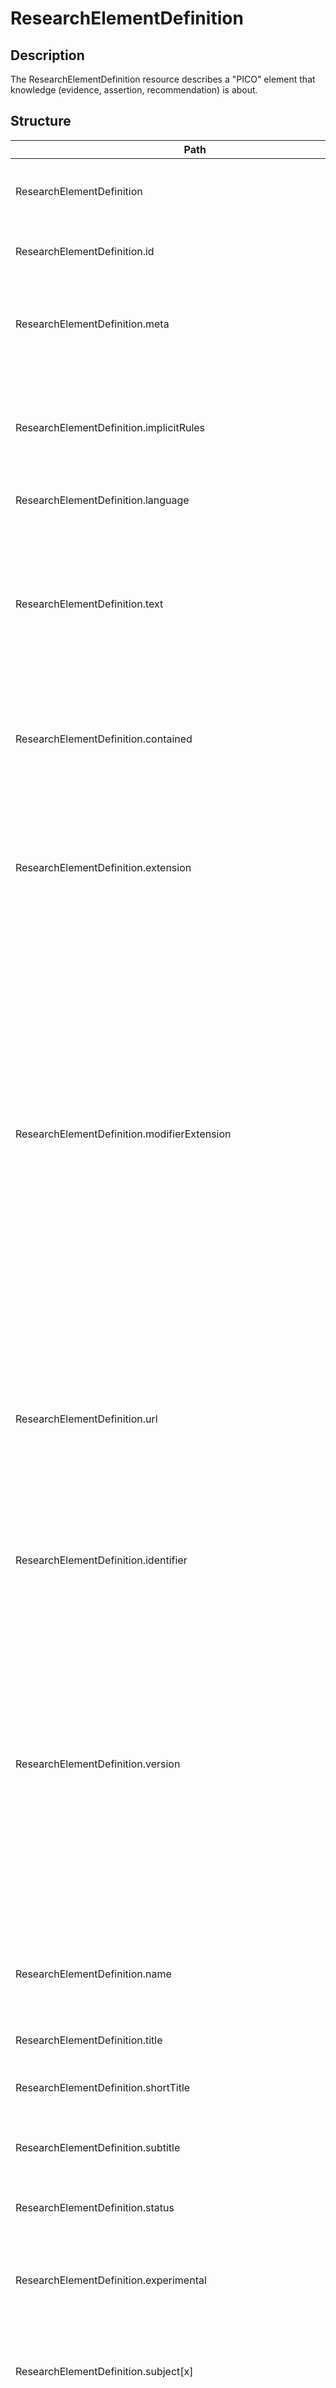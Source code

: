 # ResearchElementDefinition
 ## Description 
 The ResearchElementDefinition resource describes a "PICO" element that knowledge (evidence, assertion, recommendation) is about.
 ## Structure 
 | Path | Cardinality | Type | Description 
 | ---- | ----------- | ---- | -------  
 | ResearchElementDefinition | 0..* | ResearchElementDefinition | The ResearchElementDefinition resource describes a "PICO" element that knowledge (evidence, assertion, recommendation) is about. 
 | ResearchElementDefinition.id | 0..1 | http://hl7.org/fhirpath/System.String | The logical id of the resource, as used in the URL for the resource. Once assigned, this value never changes. 
 | ResearchElementDefinition.meta | 0..1 | Meta | The metadata about the resource. This is content that is maintained by the infrastructure. Changes to the content might not always be associated with version changes to the resource. 
 | ResearchElementDefinition.implicitRules | 0..1 | uri | A reference to a set of rules that were followed when the resource was constructed, and which must be understood when processing the content. Often, this is a reference to an implementation guide that defines the special rules along with other profiles etc. 
 | ResearchElementDefinition.language | 0..1 | code | The base language in which the resource is written. 
 | ResearchElementDefinition.text | 0..1 | Narrative | A human-readable narrative that contains a summary of the resource and can be used to represent the content of the resource to a human. The narrative need not encode all the structured data, but is required to contain sufficient detail to make it "clinically safe" for a human to just read the narrative. Resource definitions may define what content should be represented in the narrative to ensure clinical safety. 
 | ResearchElementDefinition.contained | 0..* | Resource | These resources do not have an independent existence apart from the resource that contains them - they cannot be identified independently, and nor can they have their own independent transaction scope. 
 | ResearchElementDefinition.extension | 0..* | Extension | May be used to represent additional information that is not part of the basic definition of the resource. To make the use of extensions safe and manageable, there is a strict set of governance  applied to the definition and use of extensions. Though any implementer can define an extension, there is a set of requirements that SHALL be met as part of the definition of the extension. 
 | ResearchElementDefinition.modifierExtension | 0..* | Extension | May be used to represent additional information that is not part of the basic definition of the resource and that modifies the understanding of the element that contains it and/or the understanding of the containing element's descendants. Usually modifier elements provide negation or qualification. To make the use of extensions safe and manageable, there is a strict set of governance applied to the definition and use of extensions. Though any implementer is allowed to define an extension, there is a set of requirements that SHALL be met as part of the definition of the extension. Applications processing a resource are required to check for modifier extensions.Modifier extensions SHALL NOT change the meaning of any elements on Resource or DomainResource (including cannot change the meaning of modifierExtension itself). 
 | ResearchElementDefinition.url | 0..1 | uri | An absolute URI that is used to identify this research element definition when it is referenced in a specification, model, design or an instance; also called its canonical identifier. This SHOULD be globally unique and SHOULD be a literal address at which at which an authoritative instance of this research element definition is (or will be) published. This URL can be the target of a canonical reference. It SHALL remain the same when the research element definition is stored on different servers. 
 | ResearchElementDefinition.identifier | 0..* | Identifier | A formal identifier that is used to identify this research element definition when it is represented in other formats, or referenced in a specification, model, design or an instance. 
 | ResearchElementDefinition.version | 0..1 | string | The identifier that is used to identify this version of the research element definition when it is referenced in a specification, model, design or instance. This is an arbitrary value managed by the research element definition author and is not expected to be globally unique. For example, it might be a timestamp (e.g. yyyymmdd) if a managed version is not available. There is also no expectation that versions can be placed in a lexicographical sequence. To provide a version consistent with the Decision Support Service specification, use the format Major.Minor.Revision (e.g. 1.0.0). For more information on versioning knowledge assets, refer to the Decision Support Service specification. Note that a version is required for non-experimental active artifacts. 
 | ResearchElementDefinition.name | 0..1 | string | A natural language name identifying the research element definition. This name should be usable as an identifier for the module by machine processing applications such as code generation. 
 | ResearchElementDefinition.title | 0..1 | string | A short, descriptive, user-friendly title for the research element definition. 
 | ResearchElementDefinition.shortTitle | 0..1 | string | The short title provides an alternate title for use in informal descriptive contexts where the full, formal title is not necessary. 
 | ResearchElementDefinition.subtitle | 0..1 | string | An explanatory or alternate title for the ResearchElementDefinition giving additional information about its content. 
 | ResearchElementDefinition.status | 1..1 | code | The status of this research element definition. Enables tracking the life-cycle of the content. 
 | ResearchElementDefinition.experimental | 0..1 | boolean | A Boolean value to indicate that this research element definition is authored for testing purposes (or education/evaluation/marketing) and is not intended to be used for genuine usage. 
 | ResearchElementDefinition.subject[x] | 0..1 | CodeableConcept | The intended subjects for the ResearchElementDefinition. If this element is not provided, a Patient subject is assumed, but the subject of the ResearchElementDefinition can be anything. 
 | ResearchElementDefinition.date | 0..1 | dateTime | The date  (and optionally time) when the research element definition was published. The date must change when the business version changes and it must change if the status code changes. In addition, it should change when the substantive content of the research element definition changes. 
 | ResearchElementDefinition.publisher | 0..1 | string | The name of the organization or individual that published the research element definition. 
 | ResearchElementDefinition.contact | 0..* | ContactDetail | Contact details to assist a user in finding and communicating with the publisher. 
 | ResearchElementDefinition.description | 0..1 | markdown | A free text natural language description of the research element definition from a consumer's perspective. 
 | ResearchElementDefinition.comment | 0..* | string | A human-readable string to clarify or explain concepts about the resource. 
 | ResearchElementDefinition.useContext | 0..* | UsageContext | The content was developed with a focus and intent of supporting the contexts that are listed. These contexts may be general categories (gender, age, ...) or may be references to specific programs (insurance plans, studies, ...) and may be used to assist with indexing and searching for appropriate research element definition instances. 
 | ResearchElementDefinition.jurisdiction | 0..* | CodeableConcept | A legal or geographic region in which the research element definition is intended to be used. 
 | ResearchElementDefinition.purpose | 0..1 | markdown | Explanation of why this research element definition is needed and why it has been designed as it has. 
 | ResearchElementDefinition.usage | 0..1 | string | A detailed description, from a clinical perspective, of how the ResearchElementDefinition is used. 
 | ResearchElementDefinition.copyright | 0..1 | markdown | A copyright statement relating to the research element definition and/or its contents. Copyright statements are generally legal restrictions on the use and publishing of the research element definition. 
 | ResearchElementDefinition.approvalDate | 0..1 | date | The date on which the resource content was approved by the publisher. Approval happens once when the content is officially approved for usage. 
 | ResearchElementDefinition.lastReviewDate | 0..1 | date | The date on which the resource content was last reviewed. Review happens periodically after approval but does not change the original approval date. 
 | ResearchElementDefinition.effectivePeriod | 0..1 | Period | The period during which the research element definition content was or is planned to be in active use. 
 | ResearchElementDefinition.topic | 0..* | CodeableConcept | Descriptive topics related to the content of the ResearchElementDefinition. Topics provide a high-level categorization grouping types of ResearchElementDefinitions that can be useful for filtering and searching. 
 | ResearchElementDefinition.author | 0..* | ContactDetail | An individiual or organization primarily involved in the creation and maintenance of the content. 
 | ResearchElementDefinition.editor | 0..* | ContactDetail | An individual or organization primarily responsible for internal coherence of the content. 
 | ResearchElementDefinition.reviewer | 0..* | ContactDetail | An individual or organization primarily responsible for review of some aspect of the content. 
 | ResearchElementDefinition.endorser | 0..* | ContactDetail | An individual or organization responsible for officially endorsing the content for use in some setting. 
 | ResearchElementDefinition.relatedArtifact | 0..* | RelatedArtifact | Related artifacts such as additional documentation, justification, or bibliographic references. 
 | ResearchElementDefinition.library | 0..* | canonical | A reference to a Library resource containing the formal logic used by the ResearchElementDefinition. 
 | ResearchElementDefinition.type | 1..1 | code | The type of research element, a population, an exposure, or an outcome. 
 | ResearchElementDefinition.variableType | 0..1 | code | The type of the outcome (e.g. Dichotomous, Continuous, or Descriptive). 
 | ResearchElementDefinition.characteristic | 1..* | BackboneElement | A characteristic that defines the members of the research element. Multiple characteristics are applied with "and" semantics. 
 | ResearchElementDefinition.characteristic.id | 0..1 | http://hl7.org/fhirpath/System.String | Unique id for the element within a resource (for internal references). This may be any string value that does not contain spaces. 
 | ResearchElementDefinition.characteristic.extension | 0..* | Extension | May be used to represent additional information that is not part of the basic definition of the element. To make the use of extensions safe and manageable, there is a strict set of governance  applied to the definition and use of extensions. Though any implementer can define an extension, there is a set of requirements that SHALL be met as part of the definition of the extension. 
 | ResearchElementDefinition.characteristic.modifierExtension | 0..* | Extension | May be used to represent additional information that is not part of the basic definition of the element and that modifies the understanding of the element in which it is contained and/or the understanding of the containing element's descendants. Usually modifier elements provide negation or qualification. To make the use of extensions safe and manageable, there is a strict set of governance applied to the definition and use of extensions. Though any implementer can define an extension, there is a set of requirements that SHALL be met as part of the definition of the extension. Applications processing a resource are required to check for modifier extensions.Modifier extensions SHALL NOT change the meaning of any elements on Resource or DomainResource (including cannot change the meaning of modifierExtension itself). 
 | ResearchElementDefinition.characteristic.definition[x] | 1..1 | CodeableConcept | Define members of the research element using Codes (such as condition, medication, or observation), Expressions ( using an expression language such as FHIRPath or CQL) or DataRequirements (such as Diabetes diagnosis onset in the last year). 
 | ResearchElementDefinition.characteristic.usageContext | 0..* | UsageContext | Use UsageContext to define the members of the population, such as Age Ranges, Genders, Settings. 
 | ResearchElementDefinition.characteristic.exclude | 0..1 | boolean | When true, members with this characteristic are excluded from the element. 
 | ResearchElementDefinition.characteristic.unitOfMeasure | 0..1 | CodeableConcept | Specifies the UCUM unit for the outcome. 
 | ResearchElementDefinition.characteristic.studyEffectiveDescription | 0..1 | string | A narrative description of the time period the study covers. 
 | ResearchElementDefinition.characteristic.studyEffective[x] | 0..1 | dateTime | Indicates what effective period the study covers. 
 | ResearchElementDefinition.characteristic.studyEffectiveTimeFromStart | 0..1 | Duration | Indicates duration from the study initiation. 
 | ResearchElementDefinition.characteristic.studyEffectiveGroupMeasure | 0..1 | code | Indicates how elements are aggregated within the study effective period. 
 | ResearchElementDefinition.characteristic.participantEffectiveDescription | 0..1 | string | A narrative description of the time period the study covers. 
 | ResearchElementDefinition.characteristic.participantEffective[x] | 0..1 | dateTime | Indicates what effective period the study covers. 
 | ResearchElementDefinition.characteristic.participantEffectiveTimeFromStart | 0..1 | Duration | Indicates duration from the participant's study entry. 
 | ResearchElementDefinition.characteristic.participantEffectiveGroupMeasure | 0..1 | code | Indicates how elements are aggregated within the study effective period. 
 ## Search Parameters 
 | Name | Type | Description  | Expression  
 | ---- | ---- | ------- | ------  
 | _text | string | Search on the narrative of the resource |   
 | _content | string | Search on the entire content of the resource |   
 | _id | token | Logical id of this artifact | Resource.id  
 | _lastUpdated | date | When the resource version last changed | Resource.meta.lastUpdated  
 | _profile | uri | Profiles this resource claims to conform to | Resource.meta.profile  
 | _query | token | A custom search profile that describes a specific defined query operation |   
 | _security | token | Security Labels applied to this resource | Resource.meta.security  
 | _source | uri | Identifies where the resource comes from | Resource.meta.source  
 | _tag | token | Tags applied to this resource | Resource.meta.tag  
 | composed-of | reference | What resource is being referenced | ResearchElementDefinition.relatedArtifact.where(type='composed-of').resource  
 | context | token | A use context assigned to the research element definition | (ResearchElementDefinition.useContext.value.ofType(CodeableConcept))  
 | context-quantity | quantity | A quantity- or range-valued use context assigned to the research element definition | (ResearchElementDefinition.useContext.value.ofType(Quantity)) / (ResearchElementDefinition.useContext.value.ofType(Range))  
 | context-type | token | A type of use context assigned to the research element definition | ResearchElementDefinition.useContext.code  
 | date | date | The research element definition publication date | ResearchElementDefinition.date  
 | depends-on | reference | What resource is being referenced | ResearchElementDefinition.relatedArtifact.where(type='depends-on').resource / ResearchElementDefinition.library  
 | derived-from | reference | What resource is being referenced | ResearchElementDefinition.relatedArtifact.where(type='derived-from').resource  
 | description | string | The description of the research element definition | ResearchElementDefinition.description  
 | effective | date | The time during which the research element definition is intended to be in use | ResearchElementDefinition.effectivePeriod  
 | identifier | token | External identifier for the research element definition | ResearchElementDefinition.identifier  
 | jurisdiction | token | Intended jurisdiction for the research element definition | ResearchElementDefinition.jurisdiction  
 | name | string | Computationally friendly name of the research element definition | ResearchElementDefinition.name  
 | predecessor | reference | What resource is being referenced | ResearchElementDefinition.relatedArtifact.where(type='predecessor').resource  
 | publisher | string | Name of the publisher of the research element definition | ResearchElementDefinition.publisher  
 | status | token | The current status of the research element definition | ResearchElementDefinition.status  
 | successor | reference | What resource is being referenced | ResearchElementDefinition.relatedArtifact.where(type='successor').resource  
 | title | string | The human-friendly name of the research element definition | ResearchElementDefinition.title  
 | topic | token | Topics associated with the ResearchElementDefinition | ResearchElementDefinition.topic  
 | url | uri | The uri that identifies the research element definition | ResearchElementDefinition.url  
 | version | token | The business version of the research element definition | ResearchElementDefinition.version  
 | context-type-quantity | composite | A use context type and quantity- or range-based value assigned to the research element definition | ResearchElementDefinition.useContext  
 | context-type-value | composite | A use context type and value assigned to the research element definition | ResearchElementDefinition.useContext  
 | _iguhealth-version-seq | number | The version sequence of the resource | Resource.meta.extension.where(url='https://iguhealth.app/version-sequence').value  
 | _iguhealth-author | token | The author of the resource | Resource.meta.extension.where(url='https://iguhealth.app/author').value  
